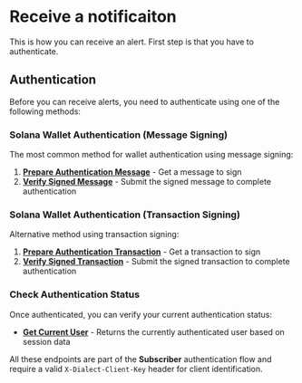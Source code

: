 # Receive a notificaiton
This is how you can receive an alert. First step is that you have to authenticate.

## Authentication

Before you can receive alerts, you need to authenticate using one of the following methods:

### Solana Wallet Authentication (Message Signing)
 
The most common method for wallet authentication using message signing:

1. **[Prepare Authentication Message](../../api/alerts/post-v-2-auth-solana-prepare)** - Get a message to sign
2. **[Verify Signed Message](../../api/alerts/post-v-2-auth-solana-verify)** - Submit the signed message to complete authentication

### Solana Wallet Authentication (Transaction Signing)

Alternative method using transaction signing:

1. **[Prepare Authentication Transaction](../../api/alerts/post-v-2-auth-solana-tx-prepare)** - Get a transaction to sign
2. **[Verify Signed Transaction](../../api/alerts/post-v-2-auth-solana-tx-verify)** - Submit the signed transaction to complete authentication

### Check Authentication Status

Once authenticated, you can verify your current authentication status:

- **[Get Current User](../../api/alerts/get-v-2-auth)** - Returns the currently authenticated user based on session data

All these endpoints are part of the **Subscriber** authentication flow and require a valid `X-Dialect-Client-Key` header for client identification.

